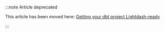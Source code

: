 :::note Article deprecated

This article has been moved here: [Getting your dbt project Lightdash-ready](./setup-lightdash/lightdash-cli.mdx)

:::